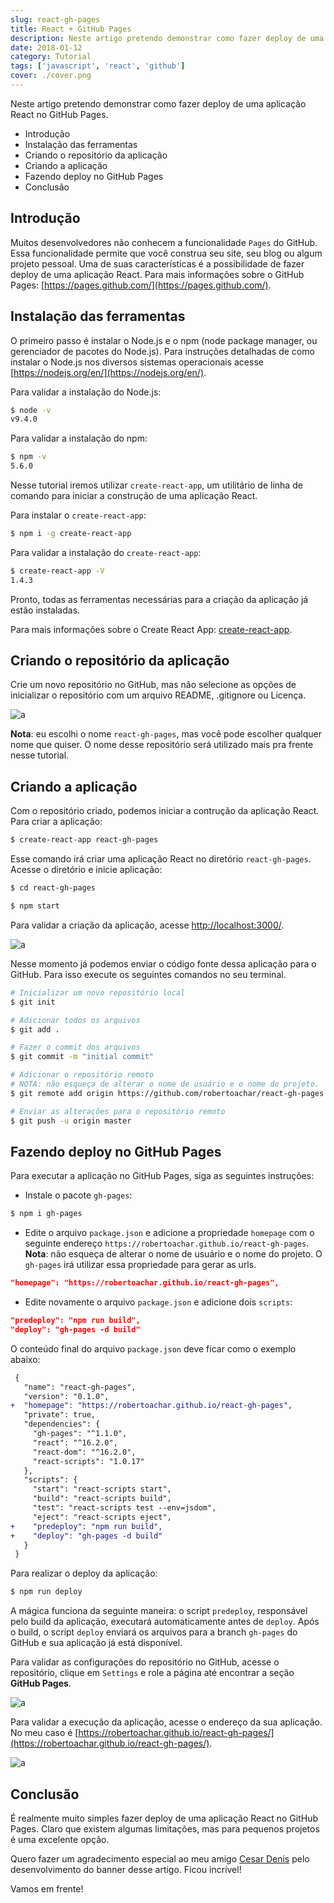 ```yaml
---
slug: react-gh-pages
title: React + GitHub Pages
description: Neste artigo pretendo demonstrar como fazer deploy de uma aplicação React no GitHub Pages.
date: 2018-01-12
category: Tutorial
tags: ['javascript', 'react', 'github']
cover: ./cover.png
---
```


Neste artigo pretendo demonstrar como fazer deploy de uma aplicação React no GitHub Pages.

- Introdução
- Instalação das ferramentas
- Criando o repositório da aplicação
- Criando a aplicação
- Fazendo deploy no GitHub Pages
- Conclusão

## Introdução

Muitos desenvolvedores não conhecem a funcionalidade `Pages` do GitHub. Essa funcionalidade permite que você construa seu site, seu blog ou algum projeto pessoal. Uma de suas características é a possibilidade de fazer deploy de uma aplicação React. Para mais informações sobre o GitHub Pages: [https://pages.github.com/](https://pages.github.com/).

## Instalação das ferramentas

O primeiro passo é instalar o Node.js e o npm (node package manager, ou gerenciador de pacotes do Node.js). Para instruções detalhadas de como instalar o Node.js nos diversos sistemas operacionais acesse [https://nodejs.org/en/](https://nodejs.org/en/).

Para validar a instalação do Node.js:

```bash
$ node -v
v9.4.0
```

Para validar a instalação do npm:

```bash
$ npm -v
5.6.0
```

Nesse tutorial iremos utilizar `create-react-app`, um utilitário de linha de comando para iniciar a construção de uma aplicação React.

Para instalar o `create-react-app`:

```bash
$ npm i -g create-react-app
```

Para validar a instalação do `create-react-app`:

```bash
$ create-react-app -V
1.4.3
```

Pronto, todas as ferramentas necessárias para a criação da aplicação já estão instaladas.

Para mais informações sobre o Create React App: [create-react-app](https://github.com/facebookincubator/create-react-app).

## Criando o repositório da aplicação

Crie um novo repositório no GitHub, mas não selecione as opções de inicializar o repositório com um arquivo README, .gitignore ou Licença.

![a](images/github-new-repo.png)

**Nota**: eu escolhi o nome `react-gh-pages`, mas você pode escolher qualquer nome que quiser. O nome desse repositório será utilizado mais pra frente nesse tutorial.

## Criando a aplicação

Com o repositório criado, podemos iniciar a contrução da aplicação React. Para criar a aplicação:

```bash
$ create-react-app react-gh-pages
```

Esse comando irá criar uma aplicação React no diretório `react-gh-pages`. Acesse o diretório e inicie aplicação:

```bash
$ cd react-gh-pages

$ npm start
```

Para validar a criação da aplicação, acesse [http://localhost:3000/](http://localhost:3000/).

![a](images/chrome-localhost.png)

Nesse momento já podemos enviar o código fonte dessa aplicação para o GitHub. Para isso execute os seguintes comandos no seu terminal.

```bash
# Inicializar um novo repositório local
$ git init

# Adicionar todos os arquivos
$ git add .

# Fazer o commit dos arquivos
$ git commit -m "initial commit"

# Adicionar o repositório remoto
# NOTA: não esqueça de alterar o nome de usuário e o nome do projeto.
$ git remote add origin https://github.com/robertoachar/react-gh-pages.git

# Enviar as alterações para o repositório remoto
$ git push -u origin master
```

## Fazendo deploy no GitHub Pages

Para executar a aplicação no GitHub Pages, siga as seguintes instruções:

- Instale o pacote `gh-pages`:

```bash
$ npm i gh-pages
```

- Edite o arquivo `package.json` e adicione a propriedade `homepage` com o seguinte endereço `https://robertoachar.github.io/react-gh-pages`. **Nota**: não esqueça de alterar o nome de usuário e o nome do projeto. O `gh-pages` irá utilizar essa propriedade para gerar as urls.

```json
"homepage": "https://robertoachar.github.io/react-gh-pages",
```

- Edite novamente o arquivo `package.json` e adicione dois `scripts`:

```json
"predeploy": "npm run build",
"deploy": "gh-pages -d build"
```

O conteúdo final do arquivo `package.json` deve ficar como o exemplo abaixo:

```diff
 {
   "name": "react-gh-pages",
   "version": "0.1.0",
+  "homepage": "https://robertoachar.github.io/react-gh-pages",
   "private": true,
   "dependencies": {
     "gh-pages": "^1.1.0",
     "react": "^16.2.0",
     "react-dom": "^16.2.0",
     "react-scripts": "1.0.17"
   },
   "scripts": {
     "start": "react-scripts start",
     "build": "react-scripts build",
     "test": "react-scripts test --env=jsdom",
     "eject": "react-scripts eject",
+    "predeploy": "npm run build",
+    "deploy": "gh-pages -d build"
   }
 }
```

Para realizar o deploy da aplicação:

```bash
$ npm run deploy
```

A mágica funciona da seguinte maneira: o script `predeploy`, responsável pelo build da aplicação, executará automaticamente antes de `deploy`. Após o build, o script `deploy` enviará os arquivos para a branch `gh-pages` do GitHub e sua aplicação já está disponível.

Para validar as configurações do repositório no GitHub, acesse o repositório, clique em `Settings` e role a página até encontrar a seção **GitHub Pages**.

![a](images/github-repo-settings.png)

Para validar a execução da aplicação, acesse o endereço da sua aplicação. No meu caso é [https://robertoachar.github.io/react-gh-pages/](https://robertoachar.github.io/react-gh-pages/).

![a](chrome-github-pages.png)

## Conclusão

É realmente muito simples fazer deploy de uma aplicação React no GitHub Pages. Claro que existem algumas limitações, mas para pequenos projetos é uma excelente opção.

Quero fazer um agradecimento especial ao meu amigo [Cesar Denis](https://twitter.com/CesarDenis) pelo desenvolvimento do banner desse artigo. Ficou incrível!

Vamos em frente!
